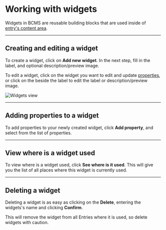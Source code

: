
# Working with widgets

Widgets in BCMS are reusable building blocks that are used inside of [entry's content area](/inside-bcms/entries).

---

## Creating and editing a widget

To create a widget, click on **Add new widget**. In the next step, fill in the label, and optional description/preview image.

To edit a widget, click on the widget you want to edit and update [properties](/inside-bcms/properties), or click on the <Pen /> beside the label to edit the label or description/preview image.

<Image
  src={widgetsMain}
  alt="Widgets view"
  className="h-auto w-full"
  unoptimized
/>

---

## Adding properties to a widget

To add properties to your newly created widget, click **Add property**, and select from the list of properties.

---

## View where is a widget used

To view where is a widget used, click **See where is it used**. This will give you the list of all places where this widget is currently used.

---

## Deleting a widget

Deleting a widget is as easy as clicking on the **Delete**, entering the widgets's name and clicking **Confirm**.

<Note>
  This will remove the widget from all Entries where it is used, so delete widgets with caution.
</Note>
